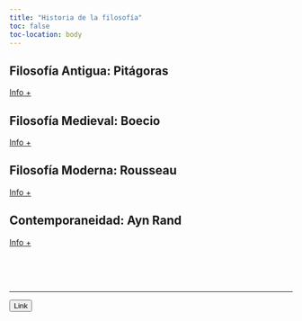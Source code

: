 ```yaml
---
title: "Historia de la filosofía"
toc: false
toc-location: body
---
```




## Filosofía Antigua: Pitágoras

<div id="pitagoras" class="anima">


<a href="antigua.qmd" role="button" class="btn btn-light">Info +</a>
</div>


## Filosofía Medieval: Boecio

<div id="boecio" class="anima" >

<a href="medieval.qmd" role="button" class="btn btn-light">Info +</a>
</div>

## Filosofía Moderna: Rousseau

<div id="rousseau" class="anima">

<a href="moderna.qmd" role="button" class="btn btn-light">Info +</a>
</div>


## Contemporaneidad: Ayn Rand

<div id="ayn-rand" class="anima">

<a href="conte.qmd" role="button" class="btn btn-light">Info +</a>
</div>


<br><br><br><hr> 

<div id="webgrafia">
<button type="button" class="btn btn-link">Link</button>
</div>